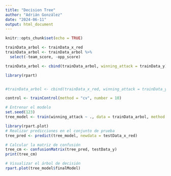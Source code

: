 ---
title: "Decision Tree"
author: "Adrián González"
date: "2024-06-11"
output: html_document
---

```{r setup, include=FALSE}
knitr::opts_chunk$set(echo = TRUE)
```

```{r}
trainData_arbol <- trainData_x_red
trainData_arbol <- trainData_arbol %>%
  select(-team_score, -opp_score)

trainData_arbol <- cbind(trainData_arbol, winning_attack = trainData_y)
```


```{r}
library(rpart)


#trainData_arbol <- cbind(trainData_x_red, winning_attack = trainData_y)

control <- trainControl(method = "cv", number = 10)

# Entrenar el modelo
set.seed(123)
tree_model <- train(winning_attack ~ ., data = trainData_arbol, method = "rpart", trControl = control)
```

```{r}

library(rpart.plot)
# Realizar predicciones en el conjunto de prueba
tree_pred <- predict(tree_model, newdata = testData_x_red)

# Calcular la matriz de confusión
tree_cm <- confusionMatrix(tree_pred, testData_y)
print(tree_cm)

# Visualizar el árbol de decisión
rpart.plot(tree_model$finalModel)
```


